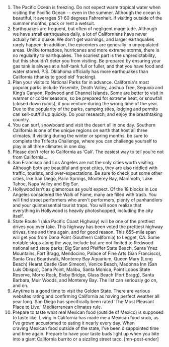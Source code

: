 1. The Pacific Ocean is freezing.
Do not expect warm tropical water when visiting the Pacific Ocean -- even in the summer. Although the ocean is beautiful, it averages 51-60 degrees Fahrenheit. If visiting outside of the summer months, pack or rent a wetsuit.
2. Earthquakes are frequent, but often of negligent magnitude.
Although we have small earthquakes daily, a lot of Californians have never actually felt a quake. We don’t get warnings, and larger earthquakes rarely happen. In addition, the epicenters are generally in unpopulated areas. Unlike tornadoes, hurricanes and more extreme storms, there is no regularity to earthquakes. The scariest part is the unpredictability, but this shouldn’t deter you from visiting. Be prepared by ensuring your gas tank is always at a half-tank full or fuller, and that you have food and water stored. P.S. Oklahoma officially has more earthquakes than California (thanks to good old’ fracking).
3. Plan your visits to National Parks far in advance.
California's most popular parks include Yosemite, Death Valley, Joshua Tree, Sequoia and King’s Canyon, Redwood and Channel Islands. Some are better to visit in warmer or colder seasons, so be prepared for extreme heat, or snowfall (closed down roads), if you venture during the wrong time of the year. Due to the popularity of the parks, camping sites, lodging and permits can sell-out/fill up quickly. Do your research, and enjoy the breathtaking country.
4. You can surf, snowboard and visit the desert all in one day.
Southern California is one of the unique regions on earth that host all three climates. If visiting during the winter or spring months, be sure to complete the Trifecta Challenge, where you can challenge yourself to play in all three climates in one day.
5. Please don’t refer to California as ‘Cali’.
The easiest way to tell you’re not from California…
6. San Francisco and Los Angeles are not the only cities worth visiting.
Although both are beautiful and great cities, they are also riddled with traffic, tourists, and over-expectations. Be sure to check out some other cities, like San Diego, Palm Springs, Monterey Bay, Mammoth, Lake Tahoe, Napa Valley and Big Sur.
7. Hollywood isn’t as glamorous as you’d expect.
Of the 18 blocks in Los Angeles considered the Walk of Fame, many are filled with trash. You will find street performers who aren't performers, plenty of panhandlers and your quintessential tourist traps. You will soon realize that everything in Hollywood is heavily photoshopped, including the city itself.
8. State Route 1 (aka Pacific Coast Highway) will be one of the prettiest drives you ever take.
This highway has been voted the prettiest highway drives, time and time again, and for good reason. This 655-mile span will get you from Dana Point (Southern California) to Legget, CA. Some notable stops along the way, include but are not limited to Redwood national and state parks, Big Sur and Pfeiffer State Beach, Santa Ynez Mountains, Fort Bragg, Mendocino, Palace of Fine Arts (San Francisco), Santa Cruz Boardwalk, Monterey Bay Aquarium, Queen Mary (Long Beach) Hearst Castle (San Simeon), Venice Beach, Madonna Inn (San Luis Obispo), Dana Point, Malibu, Santa Monica, Point Lobos State Reserve, Morro Rock, Bixby Bridge, Glass Beach (Fort Bragg), Santa Barbara, Muir Woods, and Monterey Bay. The list can seriously go on, and on.
9. Anytime is a good time to visit the Golden State.
There are various websites rating and confirming California as having perfect weather all year long. San Diego has specifically been rated ‘The Most Pleasant Place to Live.’ Mediterranean climates rule.
10. Prepare to taste what real Mexican food (outside of Mexico) is supposed to taste like.
Living in California has made me a Mexican food snob, as I’ve grown accustomed to eating it nearly every day. When craving Mexican food outside of the state, I’ve been disappointed time and time again. Prepare to have your taste buds light up when you bite into a giant California burrito or a sizzling street taco. [mn-post-ender]